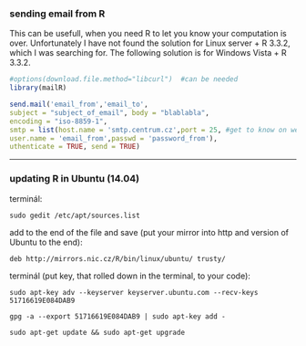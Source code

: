 
### sending email from R
This can be usefull, when you need R to let you know your computation is over. Unfortunately I have not found the solution for Linux server + R 3.3.2, which I was searching for. The following solution is for Windows Vista + R 3.3.2.

```r
#options(download.file.method="libcurl")  #can be needed
library(mailR)

send.mail('email_from','email_to',
subject = "subject_of_email", body = "blablabla",
encoding = "iso-8859-1",
smtp = list(host.name = 'smtp.centrum.cz',port = 25, #get to know on web peages of your email provider
user.name = 'email_from',passwd = 'password_from'),
uthenticate = TRUE, send = TRUE)
```


---

### updating R in Ubuntu (14.04)

terminál:
```
sudo gedit /etc/apt/sources.list
```

add to the end of the file and save (put your mirror into http and version of Ubuntu to the end):
```
deb http://mirrors.nic.cz/R/bin/linux/ubuntu/ trusty/
```

terminál (put key, that rolled down in the terminal, to your code):
```
sudo apt-key adv --keyserver keyserver.ubuntu.com --recv-keys 51716619E084DAB9
```
```
gpg -a --export 51716619E084DAB9 | sudo apt-key add -
```
```
sudo apt-get update && sudo apt-get upgrade
```
